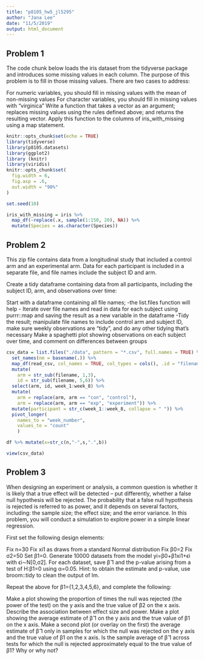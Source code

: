 ```yaml
---
title: "p8105_hw5_jl5295"
author: "Jana Lee"
date: "11/5/2019"
output: html_document
---
```


## Problem 1
The code chunk below loads the iris dataset from the tidyverse package and introduces some missing values in each column. The purpose of this problem is to fill in those missing values.
There are two cases to address:

For numeric variables, you should fill in missing values with the mean of non-missing values
For character variables, you should fill in missing values with "virginica"
Write a function that takes a vector as an argument; replaces missing values using the rules defined above; and returns the resulting vector. Apply this function to the columns of iris_with_missing using a map statement.
```r
knitr::opts_chunk$set(echo = TRUE)
library(tidyverse)
library(p8105.datasets)
library(ggplot2)
library (knitr)
library(viridis)
knitr::opts_chunk$set(
  fig.width = 6,
  fig.asp = .6,
  out.width = "90%"
)

set.seed(10)

iris_with_missing = iris %>% 
  map_df(~replace(.x, sample(1:150, 20), NA)) %>%
  mutate(Species = as.character(Species))
```



## Problem 2
This zip file contains data from a longitudinal study that included a control arm and an experimental arm. Data for each participant is included in a separate file, and file names include the subject ID and arm.

Create a tidy dataframe containing data from all participants, including the subject ID, arm, and observations over time:

Start with a dataframe containing all file names; 
-the list.files function will help
- Iterate over file names and read in data for each subject using purrr::map and saving the result as a new variable in the dataframe
-Tidy the result; manipulate file names to include control arm and subject ID, make sure weekly observations are “tidy”, and do any other tidying that’s necessary
Make a spaghetti plot showing observations on each subject over time, and comment on differences between groups
```r
csv_data = list.files("./data", pattern = "*.csv", full.names = TRUE) %>% 
  set_names(nm = basename(.)) %>% 
  map_df(read_csv, col_names = TRUE, col_types = cols(), .id = "filename") %>% 
  mutate(
    arm = str_sub(filename, 1,3),
    id = str_sub(filename, 5,6)) %>% 
  select(arm, id, week_1:week_8) %>% 
  mutate(
    arm = replace(arm, arm == "con", "control"),
    arm = replace(arm, arm == "exp", "experiment")) %>% 
  mutate(participant = str_c(week_1::week_8, collapse = " ")) %>% 
  pivot_longer(
    names_to = "week_number",
    values_to = "count"
    )

df %>% mutate(x=str_c(n,"-",s,".",b))

view(csv_data)
```


## Problem 3
When designing an experiment or analysis, a common question is whether it is likely that a true effect will be detected – put differently, whether a false null hypothesis will be rejected. The probability that a false null hypothesis is rejected is referred to as power, and it depends on several factors, including: the sample size; the effect size; and the error variance. In this problem, you will conduct a simulation to explore power in a simple linear regression.

First set the following design elements:

Fix n=30
Fix xi1 as draws from a standard Normal distribution
Fix β0=2
Fix σ2=50
Set β1=0. Generate 10000 datasets from the model
yi=β0+β1xi1+ϵi
with ϵi∼N[0,σ2]. For each dataset, save β̂ 1 and the p-value arising from a test of H:β1=0 using α=0.05. Hint: to obtain the estimate and p-value, use broom::tidy to clean the output of lm.

Repeat the above for β1={1,2,3,4,5,6}, and complete the following:

Make a plot showing the proportion of times the null was rejected (the power of the test) on the y axis and the true value of β2 on the x axis. Describe the association between effect size and power.
Make a plot showing the average estimate of β̂ 1 on the y axis and the true value of β1 on the x axis. Make a second plot (or overlay on the first) the average estimate of β̂ 1 only in samples for which the null was rejected on the y axis and the true value of β1 on the x axis. Is the sample average of β̂ 1 across tests for which the null is rejected approximately equal to the true value of β1? Why or why not?
```r

```

